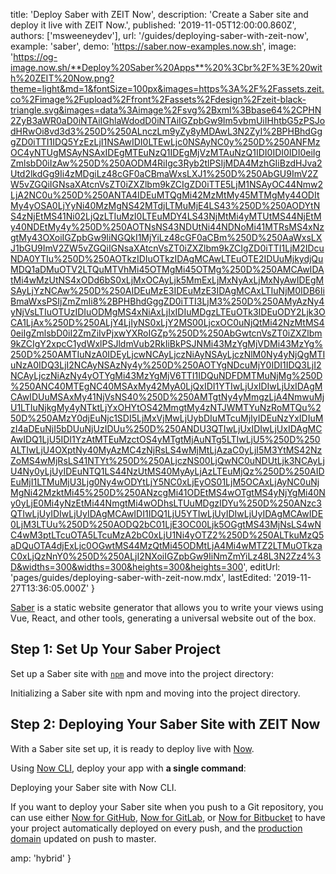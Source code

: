 
  title: 'Deploy Saber with ZEIT Now',
  description: 'Create a Saber site and deploy it live with ZEIT Now.',
  published: '2019-11-05T12:00:00.860Z',
  authors: ['msweeneydev'],
  url: '/guides/deploying-saber-with-zeit-now',
  example: 'saber',
  demo: 'https://saber.now-examples.now.sh',
  image:
    'https://og-image.now.sh/**Deploy%20Saber%20Apps**%20%3Cbr%2F%3E%20with%20ZEIT%20Now.png?theme=light&md=1&fontSize=100px&images=https%3A%2F%2Fassets.zeit.co%2Fimage%2Fupload%2Ffront%2Fassets%2Fdesign%2Fzeit-black-triangle.svg&images=data%3Aimage%2Fsvg%2Bxml%3Bbase64%2CPHN2ZyB3aWR0aD0iNTAiIGhlaWdodD0iNTAiIGZpbGw9Im5vbmUiIHhtbG5zPSJodHRwOi8vd3d3%250D%250ALnczLm9yZy8yMDAwL3N2ZyI%2BPHBhdGggZD0iTTI1IDQ5YzEzLjI1NSAwIDI0LTEwLjc0NSAyNC0y%250D%250ANFMzOC4yNTUgMSAyNSAxIDEgMTEuNzQ1IDEgMjVzMTAuNzQ1IDI0IDI0IDI0eiIgZmlsbD0iIzAw%250D%250AODM4RiIgc3Ryb2tlPSIjMDA4MzhGIiBzdHJva2Utd2lkdGg9Ii4zMDgiLz48cGF0aCBmaWxsLXJ1%250D%250AbGU9ImV2ZW5vZGQiIGNsaXAtcnVsZT0iZXZlbm9kZCIgZD0iTTE5LjM1NSAyOC44Nmw2LjA2NC0u%250D%250ANTA4IDEuMTQgMi42MzMtMy45MTMgMy44ODItMy4yOSA0LjYyNi40MzMgNS42MTdjLTMuMjE4LS43%250D%250AODYtNS4zNjEtMS41Ni02LjQzLTIuMzI0LTEuMDY4LS43NjMtMi4yMTUtMS44NjEtMy40NDEtMy4y%250D%250AOTNsNS43NDUtNi44NDNoMi41MTRsMS4xNzgtMy43OXoiIGZpbGw9IiNGQkI1MjYiLz48cGF0aCBm%250D%250AaWxsLXJ1bGU9ImV2ZW5vZGQiIGNsaXAtcnVsZT0iZXZlbm9kZCIgZD0iTTI1LjM2IDcuNDA0YTIu%250D%250AOTkzIDIuOTkzIDAgMCAwLTEuOTE2IDUuMjkydjQuMDQ1aDMuOTV2LTQuMTVhMi45OTMgMi45OTMg%250D%250AMCAwIDAtMi4wMzUtNS4xODd6bS0xLjMxOCAyLjk5MmExLjMxNyAxLjMxNyAwIDEgMSAyLjYzNCAw%250D%250AIDEuMzE3IDEuMzE3IDAgMCAxLTIuNjM0IDB6IiBmaWxsPSIjZmZmIi8%2BPHBhdGggZD0iTTI3LjM3%250D%250AMyAzNy4yNjVsLTIuOTUzIDIuODMgMS4xNiAxLjIxIDIuMDgzLTEuOTk3IDEuODY2Ljk3OCA1LjAx%250D%250ALjY4LjIyNS0xLjY2MS00LjcxOC0uNjQtMi42NzMtMS40eiIgZmlsbD0iI2ZmZiIvPjxwYXRoIGZp%250D%250AbGwtcnVsZT0iZXZlbm9kZCIgY2xpcC1ydWxlPSJldmVub2RkIiBkPSJNMi43MzYgMjVDMi43MzYg%250D%250AMTIuNzA0IDEyLjcwNCAyLjczNiAyNSAyLjczNlM0Ny4yNjQgMTIuNzA0IDQ3LjI2NCAyNSAzNy4y%250D%250AOTYgNDcuMjY0IDI1IDQ3LjI2NCAyLjczNiAzNy4yOTYgMi43MzYgMjV6TTI1IDQuNDFDMTMuNjMg%250D%250ANC40MTEgNC40MSAxMy42MyA0LjQxIDI1YTIwLjUxIDIwLjUxIDAgMCAwIDUuMSAxMy41NjVsNS40%250D%250AMTgtNy4yMmgzLjA4NmwuMjU1LTIuNjkgMy4yNTktLjYxOHYtOS42MmgtMy4zNTJWMTYuNzRoMTQu%250D%250AMzY0djEuNjc1SDI5LjMxVjMwLjUybDIuMTcuMjIyIDEuNzYxIDIuMzI4aDEuNjI5bDUuNjUzIDUu%250D%250ANDU3QTIwLjUxIDIwLjUxIDAgMCAwIDQ1LjU5IDI1YzAtMTEuMzctOS4yMTgtMjAuNTg5LTIwLjU5%250D%250ALTIwLjU4OXptNy40MyAzMC4zNjRsLS4wMjMtLjAzaC0yLjI5M3YtMS42NzZoMS4wMjRsLS41NTYt%250D%250ALjczNS00LjQwNC0uNDUtLjk3NCAyLjU4Ny0yLjUyIDEuNTQ1LS44NzUtMS40MyAyLjAzLTEuMjQz%250D%250AIDEuMjI1LTMuMjU3Ljg0Ny4wODYtLjY5NC0xLjEyOS01LjM5OCAxLjAyNC0uNjMgNi42MzktMi45%250D%250ANzcgMi41ODEtMS4wOTgtMS4yNjYgMi40Ny0yLjE0Mi4yNzEtMi44NmgtMi4wODhsLTUuMDgzIDYu%250D%250ANzc3QTIwLjUyIDIwLjUyIDAgMCAwIDI1IDQ1LjU5YTIwLjUyIDIwLjUyIDAgMCAwIDE0LjM3LTUu%250D%250AODQ2bC01LjE3OC00Ljk5OGgtMS43MjNsLS4wNC4wM3ptLTcuOTA5LTcuMzA2bC0xLjU1Ni4yOTZ2%250D%250ALTkuMzQ5aDQuOTA4djExLjc0OGwtMS44MzQtMi45ODMtLjA4Mi4wMTZ2LTMuOTkzaC0xLjQzNnY0%250D%250ALjI2NXoiIGZpbGw9IiNmZmYiLz48L3N2Zz4%3D&widths=300&widths=300&heights=300&heights=300',
  editUrl: 'pages/guides/deploying-saber-with-zeit-now.mdx',
  lastEdited: '2019-11-27T13:36:05.000Z'
}

[Saber](https://saber.land/) is a static website generator that allows you to write your views using Vue, React, and other tools, generating a universal website out of the box.

## Step 1: Set Up Your Saber Project

Set up a Saber site with [`npm`](https://www.npmjs.com/) and move into the project directory:

<Snippet dark text="npm init site my-saber-project && cd my-saber-project" />
<Caption>Initializing a Saber site with <Link href="https://www.npmjs.com/">npm</Link> and moving into the project directory.</Caption>

## Step 2: Deploying Your Saber Site with ZEIT Now

With a Saber site set up, it is ready to deploy live with [Now](/docs/v2).

Using [Now CLI](/download), deploy your app with **a single command**:

<Snippet dark text="now" />
<Caption>Deploying your Saber site with Now CLI.</Caption>

If you want to deploy your Saber site when you push to a Git repository, you can use either [Now for GitHub](/docs/v2/more/now-for-github), [Now for GitLab](/docs/v2/more/now-for-gitlab), or [Now for Bitbucket](/docs/v2/more/now-for-bitbucket) to have your project automatically deployed on every push, and the [production domain](https://zeit.co/docs/v2/custom-domains/#adding-a-domain) updated on push to master.


  amp: 'hybrid'
}
